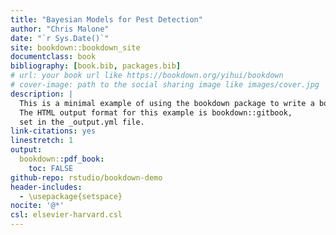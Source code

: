 ```yaml
--- 
title: "Bayesian Models for Pest Detection"
author: "Chris Malone"
date: "`r Sys.Date()`"
site: bookdown::bookdown_site
documentclass: book
bibliography: [book.bib, packages.bib]
# url: your book url like https://bookdown.org/yihui/bookdown
# cover-image: path to the social sharing image like images/cover.jpg
description: |
  This is a minimal example of using the bookdown package to write a book.
  The HTML output format for this example is bookdown::gitbook,
  set in the _output.yml file.
link-citations: yes
linestretch: 1
output:
  bookdown::pdf_book:
    toc: FALSE 
github-repo: rstudio/bookdown-demo
header-includes:
  - \usepackage{setspace}
nocite: '@*'
csl: elsevier-harvard.csl
---
```


```{=latex}
% Trigger ToC creation in LaTeX
\renewcommand{\baselinestretch}{1}\normalsize
\tableofcontents
\renewcommand{\baselinestretch}{2}\normalsize
```